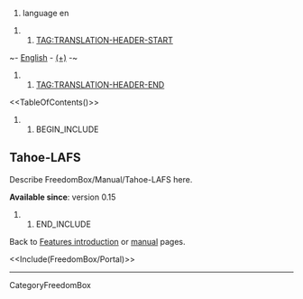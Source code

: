 #language en

##TAG:TRANSLATION-HEADER-START
~- [[FreedomBox/Manual/Tahoe-LAFS|English]] - [[DebianWiki/EditorGuide#translation|(+)]] -~
##TAG:TRANSLATION-HEADER-END


<<TableOfContents()>>

## BEGIN_INCLUDE

== Tahoe-LAFS ==

Describe FreedomBox/Manual/Tahoe-LAFS here.

'''Available since''': version 0.15

## END_INCLUDE

Back to [[FreedomBox/Features|Features introduction]] or [[FreedomBox/Manual|manual]] pages.

<<Include(FreedomBox/Portal)>>

----
CategoryFreedomBox
